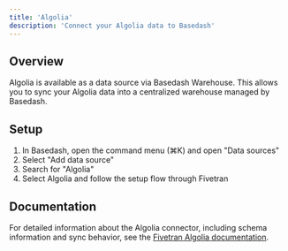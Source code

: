 ```yaml
---
title: 'Algolia'
description: 'Connect your Algolia data to Basedash'
---
```


## Overview

Algolia is available as a data source via Basedash Warehouse. This allows you to sync your Algolia data into a centralized warehouse managed by Basedash.

## Setup

1. In Basedash, open the command menu (⌘K) and open "Data sources"
2. Select "Add data source"
3. Search for "Algolia"
4. Select Algolia and follow the setup flow through Fivetran

## Documentation

For detailed information about the Algolia connector, including schema information and sync behavior, see the [Fivetran Algolia documentation](https://fivetran.com/docs/connectors/applications/algolia).
